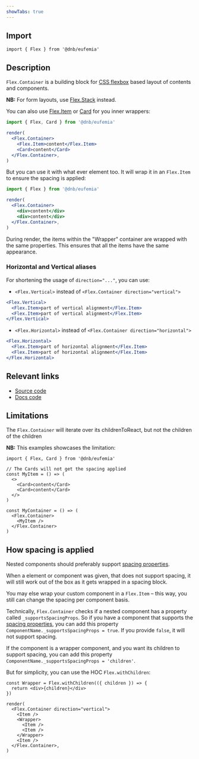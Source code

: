 ```yaml
---
showTabs: true
---
```


## Import

```tsx
import { Flex } from '@dnb/eufemia'
```

## Description

`Flex.Container` is a building block for [CSS flexbox](https://developer.mozilla.org/en-US/docs/Web/CSS/CSS_flexible_box_layout) based layout of contents and components.

**NB:** For form layouts, use [Flex.Stack](/uilib/layout/flex/stack/) instead.

You can also use [Flex.Item](/uilib/layout/flex/item) or [Card](/uilib/components/card) for you inner wrappers:

```jsx
import { Flex, Card } from '@dnb/eufemia'

render(
  <Flex.Container>
    <Flex.Item>content</Flex.Item>
    <Card>content</Card>
  </Flex.Container>,
)
```

But you can use it with what ever element too. It will wrap it in an `Flex.Item` to ensure the spacing is applied:

```jsx
import { Flex } from '@dnb/eufemia'

render(
  <Flex.Container>
    <div>content</div>
    <div>content</div>
  </Flex.Container>,
)
```

During render, the items within the "Wrapper" container are wrapped with the same properties. This ensures that all the items have the same appearance.

### Horizontal and Vertical aliases

For shortening the usage of `direction="..."`, you can use:

- `<Flex.Vertical>` instead of `<Flex.Container direction="vertical">`

```jsx
<Flex.Vertical>
  <Flex.Item>part of vertical alignment</Flex.Item>
  <Flex.Item>part of vertical alignment</Flex.Item>
</Flex.Vertical>
```

- `<Flex.Horizontal>` instead of `<Flex.Container direction="horizontal">`

```jsx
<Flex.Horizontal>
  <Flex.Item>part of horizontal alignment</Flex.Item>
  <Flex.Item>part of horizontal alignment</Flex.Item>
</Flex.Horizontal>
```

## Relevant links

- [Source code](https://github.com/dnbexperience/eufemia/tree/main/packages/dnb-eufemia/src/components/flex/Container)
- [Docs code](https://github.com/dnbexperience/eufemia/tree/main/packages/dnb-design-system-portal/src/docs/uilib/layout/flex/container/)

## Limitations

The `Flex.Container` will iterate over its childrenToReact, but not the children of the children

**NB:** This examples showcases the limitation:

```tsx
import { Flex, Card } from '@dnb/eufemia'

// The Cards will not get the spacing applied
const MyItem = () => (
  <>
    <Card>content</Card>
    <Card>content</Card>
  </>
)

const MyContainer = () => (
  <Flex.Container>
    <MyItem />
  </Flex.Container>
)
```

## How spacing is applied

Nested components should preferably support [spacing properties](/uilib/layout/space/).

When a element or component was given, that does not support spacing, it will still work out of the box as it gets wrapped in a spacing block.

You may else wrap your custom component in a `Flex.Item` – this way, you still can change the spacing per component basis.

Technically, `Flex.Container` checks if a nested component has a property called `_supportsSpacingProps`. So if you have a component that supports the [spacing properties](/uilib/layout/space/), you can add this property `ComponentName._supportsSpacingProps = true`. If you provide `false`, it will not support spacing.

If the component is a wrapper component, and you want its children to support spacing, you can add this property `ComponentName._supportsSpacingProps = 'children'`.

But for simplicity, you can use the HOC `Flex.withChildren`:

```tsx
const Wrapper = Flex.withChildren(({ children }) => {
  return <div>{children}</div>
})

render(
  <Flex.Container direction="vertical">
    <Item />
    <Wrapper>
      <Item />
      <Item />
    </Wrapper>
    <Item />
  </Flex.Container>,
)
```
